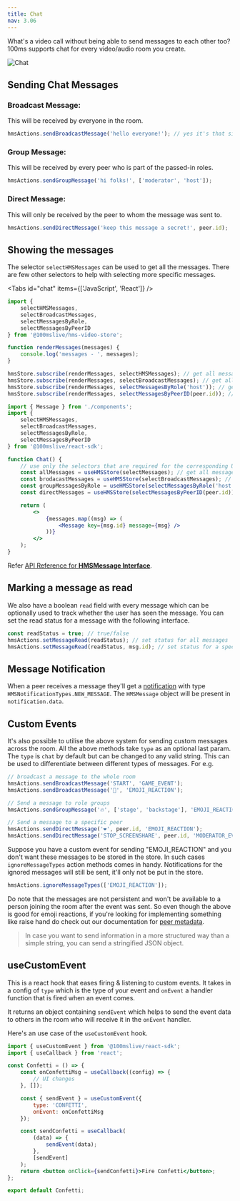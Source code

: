 ```yaml
---
title: Chat
nav: 3.06
---
```


What's a video call without being able to send messages to each other too? 100ms supports chat for every video/audio room you create.

![Chat](/guides/chat.png)

## Sending Chat Messages

### Broadcast Message:

This will be received by everyone in the room.

```js
hmsActions.sendBroadcastMessage('hello everyone!'); // yes it's that simple 😉
```

### Group Message:

This will be received by every peer who is part of the passed-in roles.

```js
hmsActions.sendGroupMessage('hi folks!', ['moderator', 'host']);
```

### Direct Message:

This will only be received by the peer to whom the message was sent to.

```js
hmsActions.sendDirectMessage('keep this message a secret!', peer.id);
```

## Showing the messages

The selector `selectHMSMessages` can be used to get all the messages. There are few other selectors to help with selecting
more specific messages.

<Tabs id="chat" items={['JavaScript', 'React']} />

<Tab id='chat-0'>

```js
import {
    selectHMSMessages,
    selectBroadcastMessages,
    selectMessagesByRole,
    selectMessagesByPeerID
} from '@100mslive/hms-video-store';

function renderMessages(messages) {
    console.log('messages - ', messages);
}

hmsStore.subscribe(renderMessages, selectHMSMessages); // get all messages
hmsStore.subscribe(renderMessages, selectBroadcastMessages); // get all broadcasted messages
hmsStore.subscribe(renderMessages, selectMessagesByRole('host')); // get conversation with the host role
hmsStore.subscribe(renderMessages, selectMessagesByPeerID(peer.id)); // get private conversation with peer
```

</Tab>

<Tab id='chat-1'>

```jsx
import { Message } from './components';
import {
    selectHMSMessages,
    selectBroadcastMessages,
    selectMessagesByRole,
    selectMessagesByPeerID
} from '@100mslive/react-sdk';

function Chat() {
    // use only the selectors that are required for the corresponding UI
    const allMessages = useHMSStore(selectMessages); // get all messages
    const brodacastMessages = useHMSStore(selectBroadcastMessages); // get all broadcasted messages
    const groupMessagesByRole = useHMSStore(selectMessagesByRole('host')); // get conversation with the host role
    const directMessages = useHMSStore(selectMessagesByPeerID(peer.id)); // get private conversation with peer

    return (
        <>
            {messages.map((msg) => (
                <Message key={msg.id} message={msg} />
            ))}
        </>
    );
}
```

</Tab>

Refer [API Reference for **HMSMessage Interface**](/api-reference/javascript/v2/interfaces/HMSMessage).

## Marking a message as read

We also have a boolean `read` field with every message which can be optionally used to track whether the user
has seen the message. You can set the read status for a message with the following interface.

```js
const readStatus = true; // true/false
hmsActions.setMessageRead(readStatus); // set status for all messages
hmsActions.setMessageRead(readStatus, msg.id); // set status for a specific message
```

## Message Notification

When a peer receives a message they'll get a [notification](./notifications) with type `HMSNotificationTypes.NEW_MESSAGE`.
The `HMSMessage` object will be present in `notification.data`.

## Custom Events

It's also possible to utilise the above system for sending custom messages across the room. All the above methods
take `type` as an optional last param. The `type` is `chat` by default but can be changed to any valid string. This can
be used to differentiate between different types of messages. For e.g.

```js
// broadcast a message to the whole room
hmsActions.sendBroadcastMessage('START', 'GAME_EVENT');
hmsActions.sendBroadcastMessage('🚀', 'EMOJI_REACTION');

// Send a message to role groups
hmsActions.sendGroupMessage('🔥', ['stage', 'backstage'], 'EMOJI_REACTION');

// Send a message to a specific peer
hmsActions.sendDirectMessage('❤️', peer.id, 'EMOJI_REACTION');
hmsActions.sendDirectMessage('STOP_SCREENSHARE', peer.id, 'MODERATOR_EVENT');
```

Suppose you have a custom event for sending "EMOJI_REACTION" and you don't want these messages to be stored in the store. In such cases `ignoreMessageTypes` action methods comes in handy. Notifications for the ignored messages will still be sent, it'll only not be put in the store.

```js
hmsActions.ignoreMessageTypes(['EMOJI_REACTION']);
```

Do note that the messages are not persistent and won't be available to a person joining the room after the event
was sent. So even though the above is good for emoji reactions,
if you're looking for implementing something like raise hand do check out our documentation for [peer metadata](../advanced-features/peer-metadata).

> In case you want to send information in a more structured way than a simple string, you can send a stringified JSON object.

## useCustomEvent

This is a react hook that eases firing & listening to custom events. It takes in a config of `type` which is the type of your event and `onEvent` a handler function that is fired when an event comes.

It returns an object containing `sendEvent` which helps to send the event data to others in the room who will receive it in the `onEvent` handler.

Here's an use case of the `useCustomEvent` hook.

```jsx
import { useCustomEvent } from '@100mslive/react-sdk';
import { useCallback } from 'react';

const Confetti = () => {
    const onConfettiMsg = useCallback((config) => {
        // UI changes
    }, []);

    const { sendEvent } = useCustomEvent({
        type: 'CONFETTI',
        onEvent: onConfettiMsg
    });

    const sendConfetti = useCallback(
        (data) => {
            sendEvent(data);
        },
        [sendEvent]
    );
    return <button onClick={sendConfetti}>Fire Confetti</button>;
};

export default Confetti;
```
